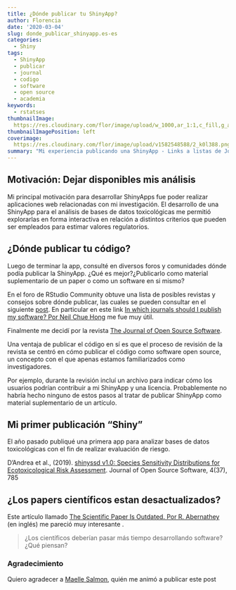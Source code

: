 ```yaml
---
title: ¿Dónde publicar tu ShinyApp?
author: Florencia
date: '2020-03-04'
slug: donde_publicar_shinyapp.es-es
categories:
  - Shiny
tags:
  - ShinyApp
  - publicar
  - journal
  - codigo
  - software
  - open source
  - academia
keywords:
  - rstatses
thumbnailImage: 
  https://res.cloudinary.com/flor/image/upload/w_1000,ar_1:1,c_fill,g_auto,e_art:hokusai/v1582548588/2_k0l388.png
thumbnailImagePosition: left
coverimage:
  https://res.cloudinary.com/flor/image/upload/v1582548588/2_k0l388.png
summary: "Mi experiencia publicando una ShinyApp - Links a listas de Journals científicos dónde publicar una ShinyApp"
---
```


## Motivación: Dejar disponibles mis análisis
Mi principal motivación para desarrollar ShinyApps fue poder realizar aplicaciones web relacionadas con mi investigación. El desarrollo de una ShinyApp para el análisis de bases de datos toxicológicas me permitió explorarlas en forma interactiva en relación a distintos criterios que pueden ser empleados para estimar valores regulatorios.

## ¿Dónde publicar tu código?
Luego de terminar la app, consulté en diversos foros y comunidades dónde podía publicar la ShinyApp. ¿Qué es mejor?¿Publicarlo como material suplementario de un paper o como un software en si mismo? 

En el foro de RStudio Community obtuve una lista de posibles revistas y consejos sobre dónde publicar, las cuales se pueden consultar en el siguiente [post](https://community.rstudio.com/t/can-i-publish-a-shiny-app-in-a-scientific-journal-how-where/6306). En particular en este link [In which journals should I publish my software? Por Neil Chue Hong](https://www.software.ac.uk/which-journals-should-i-publish-my-software) me fue muy útil.

Finalmente me decidí por la revista [The Journal of Open Source Software](https://joss.theoj.org/).

Una ventaja de publicar el código en sí es que el proceso de revisión de la revista se centró en cómo publicar el código como software open source, un concepto con el que apenas estamos familiarizados como investigadores.

Por ejemplo, durante la revisión incluí un archivo para indicar cómo los usuarios podrían contribuir a mi ShinyApp y una licencia. Probablemente no habría hecho ninguno de estos pasos al tratar de publicar ShinyApp como material suplementario de un artículo. 
 
## Mi primer publicación "Shiny" 

El año pasado publiqué una primera app para analizar bases de datos toxicológicas con el fin de realizar evaluación de riesgo.

D’Andrea et al., (2019). [shinyssd v1.0: Species Sensitivity Distributions for Ecotoxicological Risk Assessment](https://joss.theoj.org/papers/10.21105/joss.00785). Journal of Open Source Software,
4(37), 785

## ¿Los papers científicos estan desactualizados?

Este artículo llamado [The Scientific Paper Is Outdated. Por R. Abernathey](https://www.chronicle.com/article/The-Scientific-Paper-Is/248045) (en inglés) me pareció muy interesante .

> ¿Los científicos deberían pasar más tiempo desarrollando software? ¿Qué piensan?

### Agradecimiento
Quiero agradecer a [Maelle Salmon](https://masalmon.eu/), quién me animó a publicar este post
